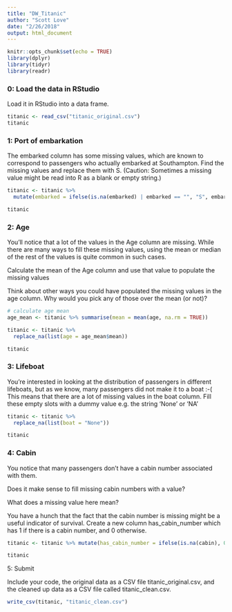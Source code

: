 ```yaml
---
title: "DW_Titanic"
author: "Scott Love"
date: "2/26/2018"
output: html_document
---
```


```r
knitr::opts_chunk$set(echo = TRUE)
library(dplyr)
library(tidyr)
library(readr)
```

### 0: Load the data in RStudio

Load it in RStudio into a data frame.

```r
titanic <- read_csv("titanic_original.csv")
titanic
```

### 1: Port of embarkation

The embarked column has some missing values, which are known to correspond to passengers who actually embarked at Southampton. Find the missing values and replace them with S. (Caution: Sometimes a missing value might be read into R as a blank or empty string.)

```r

titanic <- titanic %>%
  mutate(embarked = ifelse(is.na(embarked) | embarked == "", "S", embarked))

titanic
```

### 2: Age

You’ll notice that a lot of the values in the Age column are missing. While there are many ways to fill these missing values, using the mean or median of the rest of the values is quite common in such cases.

Calculate the mean of the Age column and use that value to populate the missing values

Think about other ways you could have populated the missing values in the age column. Why would you pick any of those over the mean (or not)?

```r
# calculate age mean
age_mean <- titanic %>% summarise(mean = mean(age, na.rm = TRUE))

titanic <- titanic %>%
  replace_na(list(age = age_mean$mean))

titanic
```

### 3: Lifeboat

You’re interested in looking at the distribution of passengers in different lifeboats, but as we know, many passengers did not make it to a boat :-( This means that there are a lot of missing values in the boat column. Fill these empty slots with a dummy value e.g. the string 'None' or 'NA'

```r
titanic <- titanic %>% 
  replace_na(list(boat = "None"))

titanic
```


### 4: Cabin

You notice that many passengers don’t have a cabin number associated with them.

Does it make sense to fill missing cabin numbers with a value?

What does a missing value here mean?

You have a hunch that the fact that the cabin number is missing might be a useful indicator of survival. Create a new column has_cabin_number which has 1 if there is a cabin number, and 0 otherwise.

```r
titanic <- titanic %>% mutate(has_cabin_number = ifelse(is.na(cabin), 0, 1))

titanic
```

5: Submit

Include your code, the original data as a CSV file titanic_original.csv, and the cleaned up data as a CSV file called titanic_clean.csv.

```r
write_csv(titanic, "titanic_clean.csv")
```

